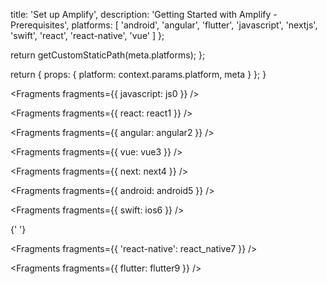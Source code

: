
  title: 'Set up Amplify',
  description: 'Getting Started with Amplify - Prerequisites',
  platforms: [
    'android',
    'angular',
    'flutter',
    'javascript',
    'nextjs',
    'swift',
    'react',
    'react-native',
    'vue'
  ]
};

  return getCustomStaticPath(meta.platforms);
};

  return {
    props: {
      platform: context.params.platform,
      meta
    }
  };
}


<Fragments fragments={{ javascript: js0 }} />


<Fragments fragments={{ react: react1 }} />


<Fragments fragments={{ angular: angular2 }} />


<Fragments fragments={{ vue: vue3 }} />


<Fragments fragments={{ next: next4 }} />


<Fragments fragments={{ android: android5 }} />


<Fragments fragments={{ swift: ios6 }} />


{' '}

<Fragments fragments={{ 'react-native': react_native7 }} />


<Fragments fragments={{ flutter: flutter9 }} />
